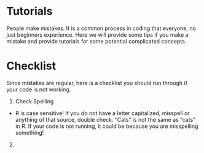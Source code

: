 # Tutorials {.unnumbered}

People make mistakes. It is a common process in coding that everyone, no just beginners experience. Here we will provide some tips if you make a mistake and provide tutorials for some potential complicated concepts.

# Checklist

Since mistakes are regular, here is a checklist you should run through if your code is not working.

1.  Check Spelling

   - R is case sensitive! If you do not have a letter capitalized, misspell or anything of that source, double check. "Cats" is not the same as "cats" in R. If your code is not running, it could be because you are misspelling something!
   

2. 
